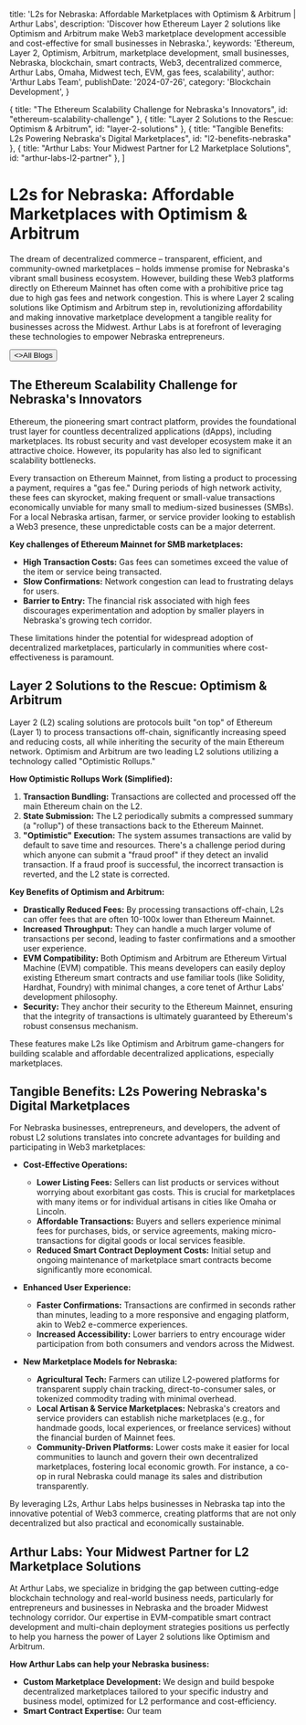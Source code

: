 
  title: 'L2s for Nebraska: Affordable Marketplaces with Optimism & Arbitrum | Arthur Labs',
  description: 'Discover how Ethereum Layer 2 solutions like Optimism and Arbitrum make Web3 marketplace development accessible and cost-effective for small businesses in Nebraska.',
  keywords: 'Ethereum, Layer 2, Optimism, Arbitrum, marketplace development, small businesses, Nebraska, blockchain, smart contracts, Web3, decentralized commerce, Arthur Labs, Omaha, Midwest tech, EVM, gas fees, scalability',
  author: 'Arthur Labs Team',
  publishDate: '2024-07-26',
  category: 'Blockchain Development',
}

  { title: "The Ethereum Scalability Challenge for Nebraska's Innovators", id: "ethereum-scalability-challenge" },
  { title: "Layer 2 Solutions to the Rescue: Optimism & Arbitrum", id: "layer-2-solutions" },
  { title: "Tangible Benefits: L2s Powering Nebraska's Digital Marketplaces", id: "l2-benefits-nebraska" },
  { title: "Arthur Labs: Your Midwest Partner for L2 Marketplace Solutions", id: "arthur-labs-l2-partner" },
]

<HeroPattern />

# L2s for Nebraska: Affordable Marketplaces with Optimism & Arbitrum

The dream of decentralized commerce – transparent, efficient, and community-owned marketplaces – holds immense promise for Nebraska's vibrant small business ecosystem. However, building these Web3 platforms directly on Ethereum Mainnet has often come with a prohibitive price tag due to high gas fees and network congestion. This is where Layer 2 scaling solutions like Optimism and Arbitrum step in, revolutionizing affordability and making innovative marketplace development a tangible reality for businesses across the Midwest. Arthur Labs is at forefront of leveraging these technologies to empower Nebraska entrepreneurs.

<div className="not-prose mt-6 mb-16 flex gap-3">
  <Button href="/blogs" arrow="left">
    <>All Blogs</>
  </Button>
</div>

<h2 id="ethereum-scalability-challenge">The Ethereum Scalability Challenge for Nebraska's Innovators</h2>

Ethereum, the pioneering smart contract platform, provides the foundational trust layer for countless decentralized applications (dApps), including marketplaces. Its robust security and vast developer ecosystem make it an attractive choice. However, its popularity has also led to significant scalability bottlenecks.

Every transaction on Ethereum Mainnet, from listing a product to processing a payment, requires a "gas fee." During periods of high network activity, these fees can skyrocket, making frequent or small-value transactions economically unviable for many small to medium-sized businesses (SMBs). For a local Nebraska artisan, farmer, or service provider looking to establish a Web3 presence, these unpredictable costs can be a major deterrent.

**Key challenges of Ethereum Mainnet for SMB marketplaces:**
*   **High Transaction Costs:** Gas fees can sometimes exceed the value of the item or service being transacted.
*   **Slow Confirmations:** Network congestion can lead to frustrating delays for users.
*   **Barrier to Entry:** The financial risk associated with high fees discourages experimentation and adoption by smaller players in Nebraska's growing tech corridor.

These limitations hinder the potential for widespread adoption of decentralized marketplaces, particularly in communities where cost-effectiveness is paramount.

<h2 id="layer-2-solutions">Layer 2 Solutions to the Rescue: Optimism & Arbitrum</h2>

Layer 2 (L2) scaling solutions are protocols built "on top" of Ethereum (Layer 1) to process transactions off-chain, significantly increasing speed and reducing costs, all while inheriting the security of the main Ethereum network. Optimism and Arbitrum are two leading L2 solutions utilizing a technology called "Optimistic Rollups."

**How Optimistic Rollups Work (Simplified):**
1.  **Transaction Bundling:** Transactions are collected and processed off the main Ethereum chain on the L2.
2.  **State Submission:** The L2 periodically submits a compressed summary (a "rollup") of these transactions back to the Ethereum Mainnet.
3.  **"Optimistic" Execution:** The system assumes transactions are valid by default to save time and resources. There's a challenge period during which anyone can submit a "fraud proof" if they detect an invalid transaction. If a fraud proof is successful, the incorrect transaction is reverted, and the L2 state is corrected.

**Key Benefits of Optimism and Arbitrum:**
*   **Drastically Reduced Fees:** By processing transactions off-chain, L2s can offer fees that are often 10-100x lower than Ethereum Mainnet.
*   **Increased Throughput:** They can handle a much larger volume of transactions per second, leading to faster confirmations and a smoother user experience.
*   **EVM Compatibility:** Both Optimism and Arbitrum are Ethereum Virtual Machine (EVM) compatible. This means developers can easily deploy existing Ethereum smart contracts and use familiar tools (like Solidity, Hardhat, Foundry) with minimal changes, a core tenet of Arthur Labs' development philosophy.
*   **Security:** They anchor their security to the Ethereum Mainnet, ensuring that the integrity of transactions is ultimately guaranteed by Ethereum's robust consensus mechanism.

These features make L2s like Optimism and Arbitrum game-changers for building scalable and affordable decentralized applications, especially marketplaces.

<h2 id="l2-benefits-nebraska">Tangible Benefits: L2s Powering Nebraska's Digital Marketplaces</h2>

For Nebraska businesses, entrepreneurs, and developers, the advent of robust L2 solutions translates into concrete advantages for building and participating in Web3 marketplaces:

*   **Cost-Effective Operations:**
    *   **Lower Listing Fees:** Sellers can list products or services without worrying about exorbitant gas costs. This is crucial for marketplaces with many items or for individual artisans in cities like Omaha or Lincoln.
    *   **Affordable Transactions:** Buyers and sellers experience minimal fees for purchases, bids, or service agreements, making micro-transactions for digital goods or local services feasible.
    *   **Reduced Smart Contract Deployment Costs:** Initial setup and ongoing maintenance of marketplace smart contracts become significantly more economical.

*   **Enhanced User Experience:**
    *   **Faster Confirmations:** Transactions are confirmed in seconds rather than minutes, leading to a more responsive and engaging platform, akin to Web2 e-commerce experiences.
    *   **Increased Accessibility:** Lower barriers to entry encourage wider participation from both consumers and vendors across the Midwest.

*   **New Marketplace Models for Nebraska:**
    *   **Agricultural Tech:** Farmers can utilize L2-powered platforms for transparent supply chain tracking, direct-to-consumer sales, or tokenized commodity trading with minimal overhead.
    *   **Local Artisan & Service Marketplaces:** Nebraska's creators and service providers can establish niche marketplaces (e.g., for handmade goods, local experiences, or freelance services) without the financial burden of Mainnet fees.
    *   **Community-Driven Platforms:** Lower costs make it easier for local communities to launch and govern their own decentralized marketplaces, fostering local economic growth. For instance, a co-op in rural Nebraska could manage its sales and distribution transparently.

By leveraging L2s, Arthur Labs helps businesses in Nebraska tap into the innovative potential of Web3 commerce, creating platforms that are not only decentralized but also practical and economically sustainable.

<h2 id="arthur-labs-l2-partner">Arthur Labs: Your Midwest Partner for L2 Marketplace Solutions</h2>

At Arthur Labs, we specialize in bridging the gap between cutting-edge blockchain technology and real-world business needs, particularly for entrepreneurs and businesses in Nebraska and the broader Midwest technology corridor. Our expertise in EVM-compatible smart contract development and multi-chain deployment strategies positions us perfectly to help you harness the power of Layer 2 solutions like Optimism and Arbitrum.

**How Arthur Labs can help your Nebraska business:**
*   **Custom Marketplace Development:** We design and build bespoke decentralized marketplaces tailored to your specific industry and business model, optimized for L2 performance and cost-efficiency.
*   **Smart Contract Expertise:** Our team

<div className="mt-16"><Socials /></div>